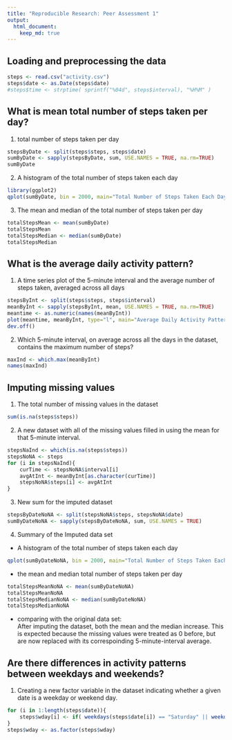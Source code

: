 ```yaml
---
title: "Reproducible Research: Peer Assessment 1"
output: 
  html_document:
    keep_md: true
---
```



## Loading and preprocessing the data
```r
steps <- read.csv("activity.csv")
steps$date <- as.Date(steps$date)
#steps$time <- strptime( sprintf("%04d", steps$interval), "%H%M" ) 
```


## What is mean total number of steps taken per day?
1.  total number of steps taken per day
```r
stepsByDate <- split(steps$steps, steps$date)
sumByDate <- sapply(stepsByDate, sum, USE.NAMES = TRUE, na.rm=TRUE)
sumByDate

```

2.  A histogram of the total number of steps taken each day
```r
library(ggplot2)
qplot(sumByDate, bin = 2000, main="Total Number of Steps Taken Each Day", xlab="Total steps per Day")
```

3.  The mean and median of the total number of steps taken per day
```r
totalStepsMean <- mean(sumByDate)
totalStepsMean
totalStepsMedian <- median(sumByDate)
totalStepsMedian
```

## What is the average daily activity pattern?
1.  A time series plot of the 5-minute interval and the average number of steps taken, averaged across all days 
```r
stepsByInt <- split(steps$steps, steps$interval)
meanByInt <- sapply(stepsByInt, mean, USE.NAMES = TRUE, na.rm=TRUE)
meantime <- as.numeric(names(meanByInt))
plot(meantime, meanByInt, type="l", main="Average Daily Activity Pattern", xlab="time", ylab="average steps taken")
dev.off()
```

2.  Which 5-minute interval, on average across all the days in the dataset, contains the maximum number of steps?
```r
maxInd <- which.max(meanByInt)
names(maxInd)
```


## Imputing missing values
1.  The total number of missing values in the dataset
```r
sum(is.na(steps$steps))
```

2.   A new dataset with all of the missing values filled in using the mean for that 5-minute interval.
```r
stepsNaInd <- which(is.na(steps$steps))
stepsNoNA <- steps
for (i in stepsNaInd){
    curTime <- stepsNoNA$interval[i]
    avgAtInt <- meanByInt[as.character(curTime)]
    stepsNoNA$steps[i] <- avgAtInt
}
```

3.  New sum for the imputed dataset 
```r
stepsByDateNoNA <- split(stepsNoNA$steps, stepsNoNA$date)
sumByDateNoNA <- sapply(stepsByDateNoNA, sum, USE.NAMES = TRUE)
```

4.  Summary of the Imputed data set

* A histogram of the total number of steps taken each day
```r
qplot(sumByDateNoNA, bin = 2000, main="Total Number of Steps Taken Each Day (NA Imputed)", xlab="Total steps per Day")
```

* the mean and median total number of steps taken per day
```r
totalStepsMeanNoNA <- mean(sumByDateNoNA)
totalStepsMeanNoNA
totalStepsMedianNoNA <- median(sumByDateNoNA)
totalStepsMedianNoNA
```

* comparing with the original data set:  
  After imputing the dataset, both the mean and the median increase.  This is expected because the missing values were treated as 0 before, but are now replaced with its correspoinding 5-minute-interval average.  

## Are there differences in activity patterns between weekdays and weekends?
1.  Creating a new factor variable in the dataset indicating whether a given date is a weekday or weekend day.
```r
for (i in 1:length(steps$date)){
    steps$wday[i] <- if( weekdays(steps$date[i]) == "Saturday" || weekdays(steps$date[i]) == "Sunday" ) "weekend" else "weekday"
}
steps$wday <- as.factor(steps$wday)
```